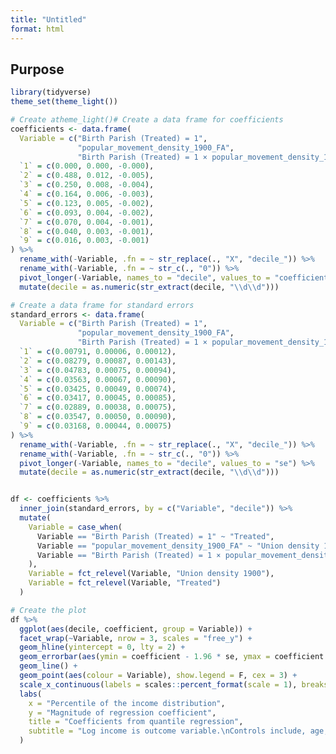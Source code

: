 ```yaml
---
title: "Untitled"
format: html
---
```


## Purpose



```r
library(tidyverse)
theme_set(theme_light())

# Create atheme_light()# Create a data frame for coefficients
coefficients <- data.frame(
  Variable = c("Birth Parish (Treated) = 1", 
               "popular_movement_density_1900_FA", 
               "Birth Parish (Treated) = 1 × popular_movement_density_1900_FA"),
  `1` = c(0.000, 0.000, -0.000),
  `2` = c(0.488, 0.012, -0.005),
  `3` = c(0.250, 0.008, -0.004),
  `4` = c(0.164, 0.006, -0.003),
  `5` = c(0.123, 0.005, -0.002),
  `6` = c(0.093, 0.004, -0.002),
  `7` = c(0.070, 0.004, -0.001),
  `8` = c(0.040, 0.003, -0.001),
  `9` = c(0.016, 0.003, -0.001)
) %>% 
  rename_with(-Variable, .fn = ~ str_replace(., "X", "decile_")) %>% 
  rename_with(-Variable, .fn = ~ str_c(., "0")) %>% 
  pivot_longer(-Variable, names_to = "decile", values_to = "coefficient") %>% 
  mutate(decile = as.numeric(str_extract(decile, "\\d\\d")))

# Create a data frame for standard errors
standard_errors <- data.frame(
  Variable = c("Birth Parish (Treated) = 1", 
               "popular_movement_density_1900_FA", 
               "Birth Parish (Treated) = 1 × popular_movement_density_1900_FA"),
  `1` = c(0.00791, 0.00006, 0.00012),
  `2` = c(0.08279, 0.00087, 0.00143),
  `3` = c(0.04783, 0.00075, 0.00094),
  `4` = c(0.03563, 0.00067, 0.00090),
  `5` = c(0.03425, 0.00049, 0.00074),
  `6` = c(0.03417, 0.00045, 0.00085),
  `7` = c(0.02889, 0.00038, 0.00075),
  `8` = c(0.03547, 0.00050, 0.00090),
  `9` = c(0.03168, 0.00044, 0.00075)
) %>% 
  rename_with(-Variable, .fn = ~ str_replace(., "X", "decile_")) %>% 
  rename_with(-Variable, .fn = ~ str_c(., "0")) %>% 
  pivot_longer(-Variable, names_to = "decile", values_to = "se") %>% 
  mutate(decile = as.numeric(str_extract(decile, "\\d\\d")))


df <- coefficients %>%
  inner_join(standard_errors, by = c("Variable", "decile")) %>%
  mutate(
    Variable = case_when(
      Variable == "Birth Parish (Treated) = 1" ~ "Treated",
      Variable == "popular_movement_density_1900_FA" ~ "Union density 1900",
      Variable == "Birth Parish (Treated) = 1 × popular_movement_density_1900_FA" ~ "Treated X Union density 1900"
    ),
    Variable = fct_relevel(Variable, "Union density 1900"),
    Variable = fct_relevel(Variable, "Treated")
  )

# Create the plot
df %>%
  ggplot(aes(decile, coefficient, group = Variable)) +
  facet_wrap(~Variable, nrow = 3, scales = "free_y") +
  geom_hline(yintercept = 0, lty = 2) +
  geom_errorbar(aes(ymin = coefficient - 1.96 * se, ymax = coefficient + 1.96 * se), width = 2) +
  geom_line() +
  geom_point(aes(colour = Variable), show.legend = F, cex = 3) +
  scale_x_continuous(labels = scales::percent_format(scale = 1), breaks = seq(10, 90, 10)) +
  labs(
    x = "Percentile of the income distribution",
    y = "Magnitude of regression coefficient",
    title = "Coefficients from quantile regression",
    subtitle = "Log income is outcome variable.\nControls include, age, gender, schooling, HISCLASS, marital status. \nErrors clustered at parish level. \nNote that the scale on the y-axis is not the same.\nError bars show 95% CI"
  )

```


